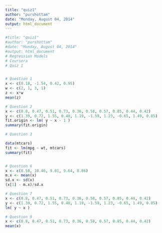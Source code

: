```yaml
---
title: "quiz1"
author: "purshottam"
date: "Monday, August 04, 2014"
output: html_document
---
```



```r
#title: "quiz1"
#author: "purshottam"
#date: "Monday, August 04, 2014"
#output: html_document
# Regression Models
# Coursera
# Quiz 1


# Question 1
x <- c(0.18, -1.54, 0.42, 0.95)
w <- c(2, 1, 3, 1)
z <- x*w
mean(z)

# Question 2
x <- c(0.8, 0.47, 0.51, 0.73, 0.36, 0.58, 0.57, 0.85, 0.44, 0.42)
y <- c(1.39, 0.72, 1.55, 0.48, 1.19, -1.59, 1.23, -0.65, 1.49, 0.05)
fit.origin <- lm( y ~ x - 1 )
summary(fit.origin)

# Question 3

data(mtcars)
fit <- lm(mpg ~ wt, mtcars)
summary(fit)


# Question 6
x <- c(8.58, 10.46, 9.01, 9.64, 8.86)
m.x <- mean(x)
sd.x <- sd(x)
(x[1] - m.x)/sd.x

# Question 7
x <- c(0.8, 0.47, 0.51, 0.73, 0.36, 0.58, 0.57, 0.85, 0.44, 0.42)
y <- c(1.39, 0.72, 1.55, 0.48, 1.19, -1.59, 1.23, -0.65, 1.49, 0.05)
lm( y ~ x )

# Question 9
x <- c(0.8, 0.47, 0.51, 0.73, 0.36, 0.58, 0.57, 0.85, 0.44, 0.42)
mean(x)
```

